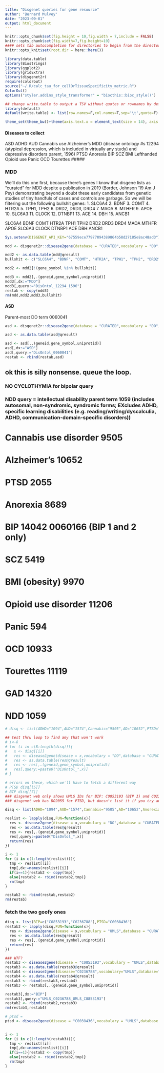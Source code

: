 ```yaml
---
title: "Disgenet queries for gene resource"
author: "Bernard Mulvey"
date: "2023-09-01"
output: html_document
---
```


```r
knitr::opts_chunk$set(fig.height = 10,fig.width = 7,include = FALSE)
knitr::opts_chunk$set(fig.width=7,fig.height=10)
#### sets tab autocompletion for directories to begin from the directory containing the .Rproj session, instead of the script's directory if different
knitr::opts_knit$set(root.dir = here::here())

library(data.table)
library(Biostrings)
library(ggplot2)
library(gridExtra)
library(disgenet2r)
require(colorout)
source("~/.R/calc_tau_for_cellOrTissueSpecificity_metric.R")
ColorOut()
options("styler.addins_style_transformer" = "biocthis::bioc_style()")

## change write.table to output a TSV without quotes or rownames by default
library(default)
default(write.table) <- list(row.names=F,col.names=T,sep='\t',quote=F)

theme_set(theme_bw()+theme(axis.text.x = element_text(size = 14), axis.title.x = element_text(size = 16), axis.text.y = element_text(size = 14), axis.title.y = element_text(size =16), plot.title = element_text(size = 20,hjust=0.5), strip.text = element_text(size=18), legend.text = element_text(size=10), legend.title = element_text(size=11,hjust=0.5)))
```

#### Diseases to collect ######
ASD
ADHD
AUD
Cannabis use
Alzheimer's
MDD (disease ontology #s 12294 (atypical depression, which is included in virtually any study) and depressive disorders parent, 1596)
PTSD
Anorexia
BIP
SCZ
BMI
Lefthanded
Opioid use
Panic
OCD
Tourettes
#####

### MDD ### 
We'll do this one first, because there's genes I know that disgene lists as "curated" for MDD despite a publication in 2019 (Border, Johnson '19 Am J Psy) demonstrating beyond a doubt these early candidates from genetic studies of tiny handfuls of cases and controls are garbage. So we will be filtering out the following bullshit genes:
1. SLC6A4
2. BDNF
3. COMT
4. HTR2A
5. TPH1, TPH2
6. DRD2, DRD3, DRD4
7. MAOA
8. MTHFR
9. APOE
10. SLC6A3
11. CLOCK
12. DTNBP1
13. ACE
14. DBH
15. ANCB1

SLC6A4 BDNF COMT HTR2A TPH1 TPH2 DRD2 DRD3 DRD4 MAOA MTHFR APOE SLC6A3 CLOCK DTNBP1 ACE DBH ANCB1

```r
Sys.setenv(DISGENET_API_KEY="67559ece77977094389864b58d27185e8ac48ad3")

mdd <- disgenet2r::disease2gene(database = "CURATED",vocabulary = "DO",disease = c("12294", "1596"))

mdd2 <- as.data.table(mdd@qresult)
bullshit <- c("SLC6A4", "BDNF", "COMT", "HTR2A", "TPH1", "TPH2", "DRD2", "DRD3", "DRD4", "MAOA", "MTHFR", "APOE", "SLC6A3", "CLOCK", "DTNBP1", "ACE", "DBH", "ANCB1")

mdd2 <- mdd2[!(gene_symbol %in% bullshit)]

mdd3 <- mdd2[,.(geneid,gene_symbol,uniprotid)]
mdd3[,dx:="MDD"]
mdd3[,query:="DisOntol_12294_1596"]
restab <- copy(mdd3)
rm(mdd,mdd2,mdd3,bullshit)
```

#### ASD ####
Parent-most DO term 0060041
```r
asd <- disgenet2r::disease2gene(database = "CURATED",vocabulary = "DO",disease = "0060041")

asd <- as.data.table(asd@qresult)

asd <- asd[,.(geneid,gene_symbol,uniprotid)]
asd[,dx:="ASD"]
asd[,query:="DisOntol_0060041"]
restab <- rbind(restab,asd)
```


## ok this is silly nonsense. queue the loop.
### NO CYCLOTHYMIA for bipolar query
### NDD query = intellectual disability parent term 1059 (includes autosomal, non-syndromic, syndromic forms; EXcludes ADHD, specific learning disabilities (e.g. reading/writing/dyscalculia, ADHD, communication-domain-specific disorders))
# Cannabis use disorder 9505
# Alzheimer's 10652
# PTSD 2055
# Anorexia 8689
# BIP 14042 0060166 (BIP 1 and 2 only)
# SCZ 5419
# BMI (obesity) 9970
# Opioid use disorder 11206
# Panic 594
# OCD 10933
# Tourettes 11119
# GAD 14320
# NDD 1059
```r
# disq <- list(ADHD="1094",AUD="1574",Cannabis="9505",AD="10652",PTSD="2055",Anorexia="8689",BIP=c("14042","0060166"),SCZ="5419",BMI="9970",OUD="11206",Panic="594",OCD="10933",TS="11119",GAD="14320",NDD="1059")

## test thru loop to find any that won't work
# i<-8
# for (i in c(8:length(disq))){
#   x <- disq[[i]]
#   res <- disease2gene(disease = x,vocabulary = "DO",database = "CURATED")
#   res <- as.data.table(res@qresult)
#   res <- res[,.(geneid,gene_symbol,uniprotid)]
#   res[,query:=paste0("DisOntol_",x)]
# }

# errors on these, which we'll have to fetch a different way
# PTSD disq[[5]]
# BIP disq[[7]] 
### disgenet web only shows UMLS IDs for BIP: C0853193 (BIP I) and C0236788 (II)
### disgenet web has DO2055 for PTSD, but doesn't list it if you try and search it? UMLS works though: C0038436

disq <- list(ADHD="1094",AUD="1574",Cannabis="9505",AD="10652",Anorexia="8689",SCZ="5419",BMI="9970",OUD="11206",Panic="594",OCD="10933",TS="11119",GAD="14320",NDD="1059")

reslist <- lapply(disq,FUN=function(x){
  res <- disease2gene(disease = x,vocabulary = "DO",database = "CURATED")
  res <- as.data.table(res@qresult)
  res <- res[,.(geneid,gene_symbol,uniprotid)]
  res[,query:=paste0("DisOntol_",x)]
  return(res)
})

i <- 1
for (i in c(1:length(reslist))){
  tmp <- reslist[[i]]
  tmp[,dx:=names(reslist)[i]]
  if(i==1){restab2 <- copy(tmp)}
  else{restab2 <- rbind(restab2,tmp)}
  rm(tmp)
}

restab2 <- rbind(restab,restab2)
rm(restab)

```

### fetch the two goofy ones
```r
disq <- list(BIP=c("C0853193","C0236788"),PTSD="C0038436")
restab3 <- lapply(disq,FUN=function(x){
  res <- disease2gene(disease = x,vocabulary = "UMLS",database = "CURATED")
  res <- as.data.table(res@qresult)
  res <- res[,.(geneid,gene_symbol,uniprotid)]
  return(res)
})

### WTF?
restab3 <- disease2gene(disease = "C0853193",vocabulary = "UMLS",database = "CURATED")
restab3 <- as.data.table(restab3@qresult)
restab4 <- disease2gene(disease="C0236788",vocabulary="UMLS",database="CURATED")
restab4 <- as.data.table(restab4@qresult)
restab3 <- rbind(restab3,restab4)
restab3 <- restab3[,.(geneid,gene_symbol,uniprotid)]

restab3[,dx:="BIP"]
restab3[,query:="UMLS_C0236788_UMLS_C0853193"]
restab2 <- rbind(restab2,restab3)
rm(restab3,restab4)

# ptsd = 
ptsd <- disease2gene(disease = "C0038436",vocabulary = "UMLS",database = "CURATED")
 

i <- 1
for (i in c(1:length(restab3))){
  tmp <- reslist[[i]]
  tmp[,dx:=names(reslist)[i]]
  if(i==1){restab2 <- copy(tmp)}
  else{restab2 <- rbind(restab2,tmp)}
  rm(tmp)
}


```